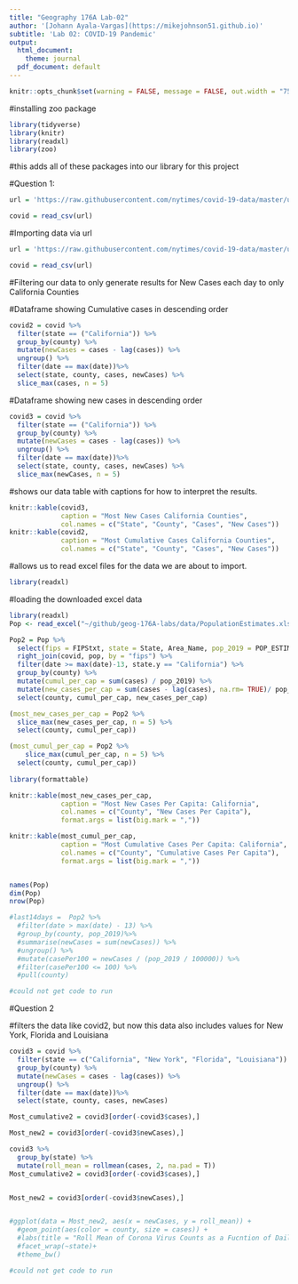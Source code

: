 ```yaml
---
title: "Geography 176A Lab-02"
author: '[Johann Ayala-Vargas](https://mikejohnson51.github.io)'
subtitle: 'Lab 02: COVID-19 Pandemic'
output:
  html_document:
    theme: journal
  pdf_document: default
---
```


```r
knitr::opts_chunk$set(warning = FALSE, message = FALSE, out.width = "75%", fig.align = 'center')
```


#installing zoo package
```r
library(tidyverse)
library(knitr)
library(readxl)
library(zoo)
```
#this adds all of these packages into our library for this project


#Question 1:

```r
url = 'https://raw.githubusercontent.com/nytimes/covid-19-data/master/us-counties.csv'

covid = read_csv(url)
```


#Importing data via url
```r
url = 'https://raw.githubusercontent.com/nytimes/covid-19-data/master/us-counties.csv'

covid = read_csv(url)
```



#Filtering our data to only generate results for New Cases each day to only California Counties\

#Dataframe showing Cumulative cases in descending order
```r
covid2 = covid %>%  
  filter(state == ("California")) %>% 
  group_by(county) %>% 
  mutate(newCases = cases - lag(cases)) %>%
  ungroup() %>% 
  filter(date == max(date))%>%
  select(state, county, cases, newCases) %>% 
  slice_max(cases, n = 5)
```

#Dataframe showing new cases in descending order
```r
covid3 = covid %>%  
  filter(state == ("California")) %>% 
  group_by(county) %>% 
  mutate(newCases = cases - lag(cases)) %>%
  ungroup() %>% 
  filter(date == max(date))%>%
  select(state, county, cases, newCases) %>% 
  slice_max(newCases, n = 5)
```




#shows our data table with captions for how to interpret the results. 
```r
knitr::kable(covid3, 
             caption = "Most New Cases California Counties",
             col.names = c("State", "County", "Cases", "New Cases"))
knitr::kable(covid2, 
             caption = "Most Cumulative Cases California Counties",
             col.names = c("State", "County", "Cases", "New Cases"))

```

#allows us to read excel files for the data we are about to import.
```r
library(readxl)
```


#loading the downloaded excel data
```r
library(readxl)
Pop <- read_excel("~/github/geog-176A-labs/data/PopulationEstimates.xls", skip = 2)
```

```r
Pop2 = Pop %>%
  select(fips = FIPStxt, state = State, Area_Name, pop_2019 = POP_ESTIMATE_2019) %>%
  right_join(covid, pop, by = "fips") %>%
  filter(date >= max(date)-13, state.y == "California") %>% 
  group_by(county) %>%
  mutate(cumul_per_cap = sum(cases) / pop_2019) %>%
  mutate(new_cases_per_cap = sum(cases - lag(cases), na.rm= TRUE)/ pop_2019) %>%
  select(county, cumul_per_cap, new_cases_per_cap)

(most_new_cases_per_cap = Pop2 %>%
  slice_max(new_cases_per_cap, n = 5) %>%
  select(county, cumul_per_cap))

(most_cumul_per_cap = Pop2 %>%
    slice_max(cumul_per_cap, n = 5) %>%
  select(county, cumul_per_cap))
  
library(formattable)

knitr::kable(most_new_cases_per_cap,
             caption = "Most New Cases Per Capita: California",
             col.names = c("County", "New Cases Per Capita"),
             format.args = list(big.mark = ","))

knitr::kable(most_cumul_per_cap,
             caption = "Most Cumulative Cases Per Capita: California",
             col.names = c("County", "Cumulative Cases Per Capita"),
             format.args = list(big.mark = ","))



```





```r
names(Pop)
dim(Pop)
nrow(Pop)
```




```r
#last14days =  Pop2 %>%
  #filter(date > max(date) - 13) %>%
  #group_by(county, pop_2019)%>%
  #summarise(newCases = sum(newCases)) %>%
  #ungroup() %>%
  #mutate(casePer100 = newCases / (pop_2019 / 100000)) %>%
  #filter(casePer100 <= 100) %>%
  #pull(county)

#could not get code to run
```




#Question 2

#filters the data like covid2, but now this data also includes values for New York, Florida and Louisiana

```r
covid3 = covid %>%  
  filter(state == c("California", "New York", "Florida", "Louisiana")) %>% 
  group_by(county) %>% 
  mutate(newCases = cases - lag(cases)) %>%
  ungroup() %>% 
  filter(date == max(date))%>%
  select(state, county, cases, newCases)
```


```r
  
Most_cumulative2 = covid3[order(-covid3$cases),]

Most_new2 = covid3[order(-covid3$newCases),]

covid3 %>% 
  group_by(state) %>% 
  mutate(roll_mean = rollmean(cases, 2, na.pad = T))
Most_cumulative2 = covid3[order(-covid3$cases),]


Most_new2 = covid3[order(-covid3$newCases),]


#ggplot(data = Most_new2, aes(x = newCases, y = roll_mean)) +
  #geom_point(aes(color = county, size = cases)) +
  #labs(title = "Roll Mean of Corona Virus Counts as a Fucntion of Daily New Cases Per State", x = "Daily New Cases", y = "Roll Mean", color = "", size = "Cases") +
  #facet_wrap(~state)+
  #theme_bw()

#could not get code to run

```


